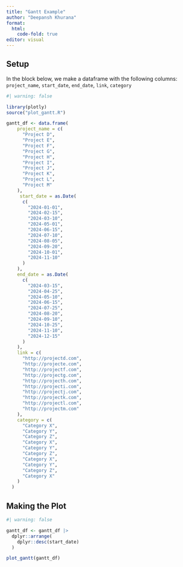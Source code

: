 ```yaml
---
title: "Gantt Example"
author: "Deepansh Khurana"
format:
  html:
    code-fold: true
editor: visual
---
```


## Setup

In the block below, we make a dataframe with the following columns: `project_name`, `start_date`, `end_date`, `link`, `category`

```r
#| warning: false

library(plotly)
source("plot_gantt.R")

gantt_df <- data.frame(
    project_name = c(
      "Project D",
      "Project E",
      "Project F",
      "Project G",
      "Project H",
      "Project I",
      "Project J",
      "Project K",
      "Project L",
      "Project M"
    ),
     start_date = as.Date(
      c(
        "2024-01-01",
        "2024-02-15",
        "2024-03-10",
        "2024-05-01",
        "2024-06-15",
        "2024-07-10",
        "2024-08-05",
        "2024-09-20",
        "2024-10-01",
        "2024-11-10"
      )
    ),
    end_date = as.Date(
      c(
        "2024-03-15",
        "2024-04-25",
        "2024-05-10",
        "2024-06-15",
        "2024-07-25",
        "2024-08-20",
        "2024-09-10",
        "2024-10-25",
        "2024-11-10",
        "2024-12-15"
      )
    ),
    link = c(
      "http://projectd.com",
      "http://projecte.com",
      "http://projectf.com",
      "http://projectg.com",
      "http://projecth.com",
      "http://projecti.com",
      "http://projectj.com",
      "http://projectk.com",
      "http://projectl.com",
      "http://projectm.com"
    ),
    category = c(
      "Category X",
      "Category Y",
      "Category Z",
      "Category X",
      "Category Y",
      "Category Z",
      "Category X",
      "Category Y",
      "Category Z",
      "Category X"
    )
  )
```

## Making the Plot

```r
#| warning: false

gantt_df <- gantt_df |>
  dplyr::arrange(
    dplyr::desc(start_date)
  )

plot_gantt(gantt_df)

```

